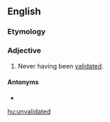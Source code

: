==English==

===Etymology===
{{prefix|en|un|validated}}

===Adjective===
{{en-adj|-}}

# Never having been [[validated]].

====Antonyms====
* {{l|en|validated}}

[[hu:unvalidated]]